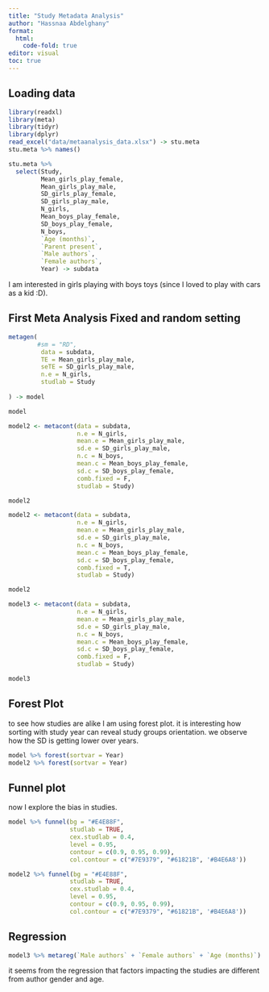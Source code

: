 ```yaml
---
title: "Study Metadata Analysis"
author: "Hassnaa Abdelghany"
format:
  html:
    code-fold: true
editor: visual
toc: true
---
```


## Loading data

```r
library(readxl)
library(meta)
library(tidyr)
library(dplyr)
read_excel("data/metaanalysis_data.xlsx") -> stu.meta
stu.meta %>% names()

stu.meta %>% 
  select(Study,
         Mean_girls_play_female,
         Mean_girls_play_male,
         SD_girls_play_female,
         SD_girls_play_male,
         N_girls,
         Mean_boys_play_female,
         SD_boys_play_female,
         N_boys,
         `Age (months)`,
         `Parent present`,
         `Male authors`,
         `Female authors`,
         Year) -> subdata
```

I am interested in girls playing with boys toys (since I loved to play with cars as a kid :D).

## First Meta Analysis  Fixed and random setting

```r
metagen( 
        #sm = "RD",
         data = subdata,
         TE = Mean_girls_play_male,
         seTE = SD_girls_play_male,
         n.e = N_girls,
         studlab = Study
  
) -> model

model
```

```r
model2 <- metacont(data = subdata,
                   n.e = N_girls,
                   mean.e = Mean_girls_play_male,
                   sd.e = SD_girls_play_male,
                   n.c = N_boys,
                   mean.c = Mean_boys_play_female,
                   sd.c = SD_boys_play_female,
                   comb.fixed = F,
                   studlab = Study)

model2
```

```r
model2 <- metacont(data = subdata,
                   n.e = N_girls,
                   mean.e = Mean_girls_play_male,
                   sd.e = SD_girls_play_male,
                   n.c = N_boys,
                   mean.c = Mean_boys_play_female,
                   sd.c = SD_boys_play_female,
                   comb.fixed = T,
                   studlab = Study)

model2

model3 <- metacont(data = subdata,
                   n.e = N_girls,
                   mean.e = Mean_girls_play_male,
                   sd.e = SD_girls_play_male,
                   n.c = N_boys,
                   mean.c = Mean_boys_play_female,
                   sd.c = SD_boys_play_female,
                   comb.fixed = F,
                   studlab = Study)

model3
```

## Forest Plot

to see how studies are alike I am using forest plot. it is interesting how sorting with study year can reveal study groups orientation. we observe how the SD is getting lower over years.

```r
model %>% forest(sortvar = Year)
model2 %>% forest(sortvar = Year)
```

## Funnel plot

now I explore the bias in studies.

```r
model %>% funnel(bg = "#E4E88F",
                 studlab = TRUE,
                 cex.studlab = 0.4,
                 level = 0.95,
                 contour = c(0.9, 0.95, 0.99),
                 col.contour = c("#7E9379", "#61821B", '#B4E6A8'))

model2 %>% funnel(bg = "#E4E88F",
                 studlab = TRUE,
                 cex.studlab = 0.4,
                 level = 0.95,
                 contour = c(0.9, 0.95, 0.99),
                 col.contour = c("#7E9379", "#61821B", '#B4E6A8'))

```

## Regression 

```r
model3 %>% metareg(`Male authors` + `Female authors` + `Age (months)`)
```

it seems from the regression that factors impacting the studies are different from author gender and age.
